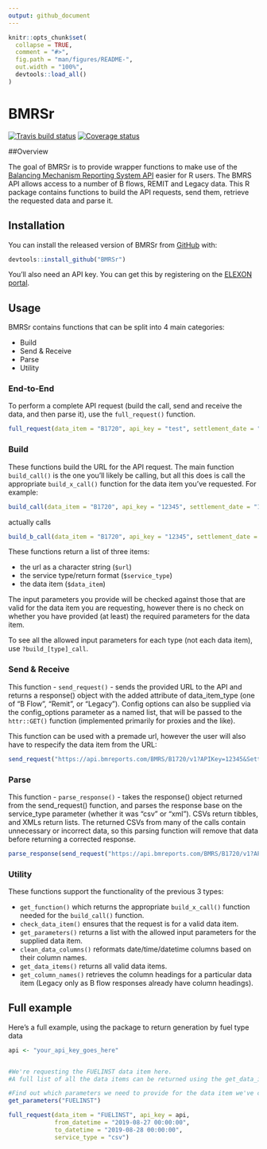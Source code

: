 ```yaml
---
output: github_document
---
```


<!-- README.md is generated from README.Rmd. Please edit that file -->

```r
knitr::opts_chunk$set(
  collapse = TRUE,
  comment = "#>",
  fig.path = "man/figures/README-",
  out.width = "100%",
  devtools::load_all()
)
```
# BMRSr

[![Travis build status](https://travis-ci.org/ARawles/BMRSr.svg?branch=master)](https://travis-ci.org/ARawles/BMRSr)
[![Coverage status](https://codecov.io/gh/ARawles/BMRSr/branch/master/graph/badge.svg)](https://codecov.io/github/ARawles/BMRSr?branch=master)

##Overview

The goal of BMRSr is to provide wrapper functions to make use of the [Balancing Mechanism Reporting System API](https://www.elexon.co.uk/wp-content/uploads/2017/06/bmrs_api_data_push_user_guide_v1.1.pdf) easier for R users. The BMRS API allows access to a number of B flows, REMIT and Legacy data. This R package contains functions to build the API requests, send them, retrieve the requested data and parse it.

## Installation

You can install the released version of BMRSr from [GitHub](https://github.com/ARawles/BMRSr) with:

``` r
devtools::install_github("BMRSr")
```

You'll also need an API key. You can get this by registering on the [ELEXON portal](https://www.elexonportal.co.uk).

## Usage

BMRSr contains functions that can be split into 4 main categories:

* Build
* Send & Receive
* Parse
* Utility

### End-to-End

To perform a complete API request (build the call, send and receive the data, and then parse it), use the `full_request()` function.

```r
full_request(data_item = "B1720", api_key = "test", settlement_date = "12 Jun 2018", period = "1", service_type = "csv")
```

### Build

These functions build the URL for the API request. The main function `build_call()` is the one you'll likely be calling, but all this does is call the appropriate `build_x_call()` function for the data item you've requested. For example:


```r
build_call(data_item = "B1720", api_key = "12345", settlement_date = "1 Jan 2018", period = "1", service_type = "csv")
```

actually calls

```r
build_b_call(data_item = "B1720", api_key = "12345", settlement_date = "1 Jan 2018", period = "1", service_type = "csv")
```

These functions return a list of three items:

* the url as a character string (`$url`)
* the service type/return format (`$service_type`)
* the data item (`$data_item`)


The input parameters you provide will be checked against those that are valid for the data item you are requesting, however there is no check on whether you have provided (at least) the required parameters for the data item.

To see all the allowed input parameters for each type (not each data item), use `?build_[type]_call`.


### Send & Receive

This function - `send_request()` - sends the provided URL to the API and returns a response() object with the added attribute of data_item_type (one of "B Flow", "Remit", or "Legacy"). Config options can also be supplied via the config_options parameter as a named list, that will be passed to the `httr::GET()` function (implemented primarily for proxies and the like).

This function can be used with a premade url, however the user will also have to respecify the data item from the URL:

```r
send_request("https://api.bmreports.com/BMRS/B1720/v1?APIKey=12345&SettlementDate=2018-01-01&Period=1&ServiceType=csv", data_item = "B1720")
```

### Parse

This function - `parse_response()` - takes the response() object returned from the send_request() function, and parses the response base on the service_type parameter (whether it was "csv" or "xml"). CSVs return tibbles, and XMLs return lists. The returned CSVs from many of the calls contain unnecessary or incorrect data, so this parsing function will remove that data before returning a corrected response.

```r
parse_response(send_request("https://api.bmreports.com/BMRS/B1720/v1?APIKey=12345&SettlementDate=2018-01-01&Period=1&ServiceType=csv", data_item = "B1720"), format  = "csv")
```


### Utility

These functions support the functionality of the previous 3 types:

* `get_function()` which returns the appropriate `build_x_call()` function needed for the `build_call()` function.
* `check_data_item()` ensures that the request is for a valid data item.
* `get_parameters()` returns a list with the allowed input parameters for the supplied data item.
* `clean_data_columns()` reformats date/time/datetime columns based on their column names.
* `get_data_items()` returns all valid data items.
* `get_column_names()` retrieves the column headings for a particular data item (Legacy only as B flow responses already have column headings).


## Full example

Here's a full example, using the package to return generation by fuel type data

```r

api <- "your_api_key_goes_here"


#We're requesting the FUELINST data item here.
#A full list of all the data items can be returned using the get_data_items() function

#Find out which parameters we need to provide for the data item we've chosen...
get_parameters("FUELINST")
```

```r
full_request(data_item = "FUELINST", api_key = api,
             from_datetime = "2019-08-27 00:00:00",
             to_datetime = "2019-08-28 00:00:00",
             service_type = "csv")
```
